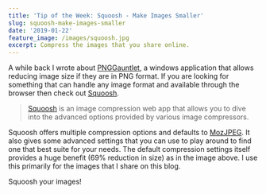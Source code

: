 ```yaml
---
title: 'Tip of the Week: Squoosh - Make Images Smaller'
slug: squoosh-make-images-smaller
date: '2019-01-22'
feature_image: /images/squoosh.jpg
excerpt: Compress the images that you share online.
---
```

A while back I wrote about [PNGGauntlet](/blog/pnggauntlet-smash-pngs-for-faster-sites/), a windows application that allows reducing image size if they are in PNG format. If you are looking for something that can handle any image format and available through the browser then check out [Squoosh](https://squoosh.app/).

> [Squoosh](https://github.com/GoogleChromeLabs/squoosh/) is an image compression web app that allows you to dive into the advanced options provided by various image compressors.

Squoosh offers multiple compression options and defaults to [MozJPEG](https://github.com/mozilla/mozjpeg). It also gives some advanced settings that you can use to play around to find one that best suite for your needs. The default compression settings itself provides a huge benefit (69% reduction in size) as in the image above. I use this primarily for the images that I share on this blog.

Squoosh your images!
